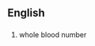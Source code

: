 {{also|wbn}}
==English==

==={{initialism}}===
{{wikipedia|Blood donation}}
{{infl|en|initialism}}

# whole blood number
{{count page|[[Wiktionary:Page count]]}}